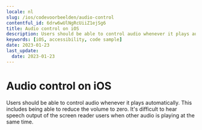```yaml
---
locale: nl
slug: /ios/codevoorbeelden/audio-control
contentful_id: 6drw6wUlNgRcUiiZ1ejSg6
title: Audio control on iOS
description: Users should be able to control audio whenever it plays automatically.
keywords: [iOS, accessibility, code sample]
date: 2023-01-23
last_update:
  date: 2023-01-23
---
```


# Audio control on iOS

Users should be able to control audio whenever it plays automatically. This includes being able to reduce the volume to zero. It's difficult to hear speech output of the screen reader users when other audio is playing at the same time.

<CodeSample id="media-audio-control" platform="ios" locale="nl"/>
